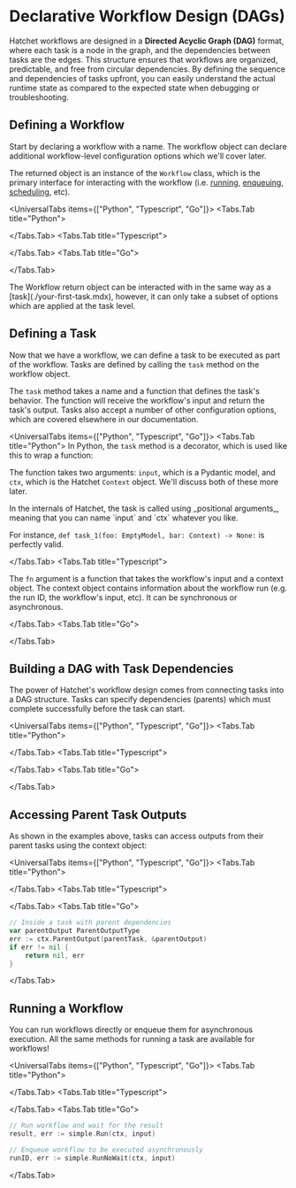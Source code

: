 
# Declarative Workflow Design (DAGs)

Hatchet workflows are designed in a **Directed Acyclic Graph (DAG)** format, where each task is a node in the graph, and the dependencies between tasks are the edges. This structure ensures that workflows are organized, predictable, and free from circular dependencies. By defining the sequence and dependencies of tasks upfront, you can easily understand the actual runtime state as compared to the expected state when debugging or troubleshooting.

## Defining a Workflow

Start by declaring a workflow with a name. The workflow object can declare additional workflow-level configuration options which we'll cover later.

The returned object is an instance of the `Workflow` class, which is the primary interface for interacting with the workflow (i.e. [running](./run-with-results.mdx), [enqueuing](./run-no-wait.mdx), [scheduling](./scheduled-runs.mdx), etc).

<UniversalTabs items={["Python", "Typescript", "Go"]}>
  <Tabs.Tab title="Python">

<Snippet src={snippets.python.dag.worker.define_a_dag} />

</Tabs.Tab>
<Tabs.Tab title="Typescript">

<Snippet src={snippets.typescript.dag.workflow.declaring_a_dag_workflow} />

</Tabs.Tab>
<Tabs.Tab title="Go">

<Snippet src={snippets.go.workflows.dag.declaring_a_workflow} />

</Tabs.Tab>
</UniversalTabs>

<Callout variant="info">
  The Workflow return object can be interacted with in the same way as a
  [task](./your-first-task.mdx), however, it can only take a subset of options
  which are applied at the task level.
</Callout>

## Defining a Task

Now that we have a workflow, we can define a task to be executed as part of the workflow. Tasks are defined by calling the `task` method on the workflow object.

The `task` method takes a name and a function that defines the task's behavior. The function will receive the workflow's input and return the task's output. Tasks also accept a number of other configuration options, which are covered elsewhere in our documentation.

<UniversalTabs items={["Python", "Typescript", "Go"]}>
<Tabs.Tab title="Python">
  In Python, the `task` method is a decorator, which is used like this to wrap a function:

<Snippet src={snippets.python.dag.worker.first_task} />

The function takes two arguments: `input`, which is a Pydantic model, and `ctx`, which is the Hatchet `Context` object. We'll discuss both of these more later.

<Callout type="info">
In the internals of Hatchet, the task is called using _positional arguments_, meaning that you can name `input` and `ctx` whatever you like.

For instance, `def task_1(foo: EmptyModel, bar: Context) -> None:` is perfectly valid.

</Callout>

</Tabs.Tab>
<Tabs.Tab title="Typescript">

<Snippet src={snippets.typescript.simple.workflow.declaring_a_task} />

The `fn` argument is a function that takes the workflow's input and a
context object. The context object contains information about the workflow
run (e.g. the run ID, the workflow's input, etc). It can be synchronous or
asynchronous.

</Tabs.Tab>
<Tabs.Tab title="Go">

<Snippet src={snippets.go.workflows.dag.defining_a_task} />

</Tabs.Tab>
</UniversalTabs>

## Building a DAG with Task Dependencies

The power of Hatchet's workflow design comes from connecting tasks into a DAG structure. Tasks can specify dependencies (parents) which must complete successfully before the task can start.

<UniversalTabs items={["Python", "Typescript", "Go"]}>
<Tabs.Tab title="Python">

<Snippet src={snippets.python.dag.worker.task_with_parents} />

</Tabs.Tab>
<Tabs.Tab title="Typescript">

<Snippet src={snippets.typescript.dag.workflow.declaring_a_dag_workflow} />

</Tabs.Tab>
<Tabs.Tab title="Go">

<Snippet src={snippets.go.workflows.dag.adding_a_task_with_a_parent} />

</Tabs.Tab>
</UniversalTabs>

## Accessing Parent Task Outputs

As shown in the examples above, tasks can access outputs from their parent tasks using the context object:

<UniversalTabs items={["Python", "Typescript", "Go"]}>
<Tabs.Tab title="Python">

<Snippet src={snippets.python.dag.worker.task_with_parents} />

</Tabs.Tab>
<Tabs.Tab title="Typescript">

<Snippet src={snippets.typescript.dag.workflow.accessing_parent_outputs} />

</Tabs.Tab>
<Tabs.Tab title="Go">
```go
// Inside a task with parent dependencies
var parentOutput ParentOutputType
err := ctx.ParentOutput(parentTask, &parentOutput)
if err != nil {
    return nil, err
}
```
</Tabs.Tab>
</UniversalTabs>

## Running a Workflow

You can run workflows directly or enqueue them for asynchronous execution. All the same methods for running a task are available for workflows!

<UniversalTabs items={["Python", "Typescript", "Go"]}>
<Tabs.Tab title="Python">

<Snippet src={snippets.python.dag.trigger.trigger_the_dag} />

</Tabs.Tab>
<Tabs.Tab title="Typescript">

<Snippet
  src={snippets.typescript.simple.typed_run_methods.run_method_flavors}
/>

</Tabs.Tab>
<Tabs.Tab title="Go">

```go
// Run workflow and wait for the result
result, err := simple.Run(ctx, input)

// Enqueue workflow to be executed asynchronously
runID, err := simple.RunNoWait(ctx, input)
```

</Tabs.Tab>
</UniversalTabs>
